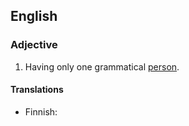 ==English==

===Adjective===
{{en-adj|-}}

# {{grammar}} Having only one grammatical [[person]].

====Translations====
{{trans-top}}
* Finnish: {{t-|fi|yksipersoonainen}}
{{trans-mid}}
{{trans-bottom}}